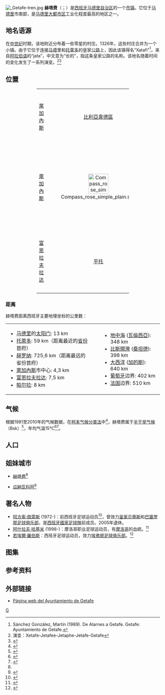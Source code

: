 {{noteTA
|1=zh-hans:若埃爾·罗伯斯; zh-hk:祖爾·盧保斯; zh-tw:若埃爾·羅伯斯;
}}
{{Infobox Settlement
| name                    = 赫塔费
| settlement_type         = [[西班牙城市列表|都市]]
| official_name           = Getafe
| image_skyline           = Cerro-angeles.JPG
| image_alt               =
| image_caption           =
| image_flag              = Bandera de Getafe.svg
| image_shield            = Escudo de Getafe.svg
| image_map               = Getafe (Madrid) mapa.svg
| pushpin_map             = Spain
| pushpin_label_position  =
| pushpin_map_caption     = 在西班牙的位置
| subdivision_type        = 國家
| subdivision_name        = {{flag|Spain}}
| subdivision_type1       = [[西班牙自治區|自治區]]
| subdivision_name1       = [[馬德里自治區|馬德里]]
| subdivision_type2       = [[西班牙省份|省]]
| subdivision_name2       = [[馬德里省|馬德里]]
| coordinates             = {{coord|40|18|17|N|3|43|52|W|region:ES_type:city|display=inline,title}}
| elevation_m             = 622
| elevation_min_m         = 540 <!-- ([[río_Manzanares|río Manzanares]]) -->
| elevation_max_m         = 704 <!-- ([[cerro_Buenavista|cerro Buenavista]])) -->
| elevation_footnotes     = <ref>{{Cite web |url=http://centrodedescargas.cnig.es/CentroDescargas/equipamiento.do?method=descargarEquipamiento&codEquip=8 |title=Instituto Geográfico Nacional, NOMENCLÁTOR GEOGRÁFICO DE MUNICIPIOS Y ENTIDADES DE POBLACIÓN |accessdate=2018-11-01 |archive-date=2017-05-07 |archive-url=https://web.archive.org/web/20170507160717/http://centrodedescargas.cnig.es/CentroDescargas/equipamiento.do?method=descargarEquipamiento&codEquip=8 |dead-url=no }}</ref>
| area_footnotes          = <ref>{{Cite web |url=https://web.archive.org/web/20130921053340/http://www.ine.es/jaxi/menu.do?type=pcaxis&file=pcaxis&path=%2Ft43%2Fa011%2Fa1998%2Fdensidad%2F%2Fa2012 |title=Instituto Nacional de Estadística |accessdate=2018-11-01}}</ref>
| area_total_km2          = 78.38
| established_title       = 創立
| established_date        = 約1326年
| population_footnotes    = <!-- for references: use <ref> tags -->
| population_total        = 178288
| population_as_of        = 2017年
| population_note         = 
| population_density_km2  = auto
| blank_name_sec1         =
| blank_info_sec1         =
| timezone                = [[Central_European_Time|CET]]
| utc_offset              = +1
| timezone_DST            = [[Central_European_Summer_Time|CEST]]
| utc_offset_DST          = +2
| postal_code_type        = [[西班牙郵遞區號|郵遞區號]]
| postal_code             = 28901-28909
| leader_title            = [[市長|市長]]
| leader_name             = Pedro Castro Vázquez (1983)
| leader_party            = [[Spanish_Socialist_Workers'_Party|PSOE]]
| website                 = {{official|http://www.getafe.es/}}
| footnotes               =
}}
[[File:_Getafe-tren.jpg|thumb]]
'''赫塔费'''（{{lang-es|'''Getafe'''}}；{{IPA-es|xeˈtafe}}）是[[西班牙|西班牙]][[马德里自治区|马德里自治区]]的一个[[市镇_(西班牙)|市镇]]。它位于[[马德里|马德里]]市南部，是[[马德里大都市区|马德里大都市区]]工业化程度最高的地区之一。

==地名语源==
在[[中世纪|中世纪]]时期，该地附近分布着一些零星的村庄。1326年，这些村庄合并为一个小镇。由于它位于连接[[马德里|马德里]]和[[托萊多_(西班牙)|托萊多]]的皇家[[公路|公路]]上，因此该镇得名“Xatafi”<ref>Sánchez González, Martín (1989). De Alarnes a Getafe. Getafe: Ayuntamiento de Getafe.{{es}}</ref>，来自[[阿拉伯语|阿拉伯语]]的“jata”，中文意为“长的”，指这条皇家公路的名称。该地名随着时间的变化发生了一系列演变。<ref>演变：Xetafe-Jetafee-Jetaphe-Jetafe-Getafe</ref><ref>{{Cite book |title=The Concise Dictionary of World Place-Names |url=https://books.google.hk/books?isbn=0192562436 |author=John Everett-Heath |year=2018|isbn=0192562436}}</ref>

==位置==
<center>
{| class="wikitable" width ="60%" border = 2 align="center"
|-----
| width ="35%" align="center" | [[萊加內斯|萊加內斯]]
| width ="30%" align="center" | [[比利亞韋德區|比利亞韋德區]]
| width ="35%" align="center" | [[瓦拉卡斯橋區|瓦拉卡斯橋區]]
|-----
| width ="10%" align="center" |  [[萊加內斯|萊加內斯]]
| width ="35%" align="center" | [[File:Compass_rose_simple_plain.svg|65px]]
| width ="30%" align="center" | [[里瓦斯-巴西亚马德里德|里瓦斯-巴西亚马德里德]]
|-----
| width ="35%" align="center" |  [[富恩拉夫拉达|富恩拉夫拉达]]
| width ="30%" align="center" | [[平托_(马德里)|平托]]
| width ="35%" align="center" | [[圣马丁-德拉韦加|圣马丁-德拉韦加]]
|}</center>

===距离===
赫塔费距离西班牙主要地理坐标的公里数：
<center>
{|
|- style="vertical-align: top;"
|
*[[马德里|马德里]]的[[太阳门|太阳门]]: 13 km
*[[托萊多_(西班牙)|托萊多]]: 59 km（距离最近的[[西班牙省份|省份]]首府）
*[[赫罗纳|赫罗纳]]: 725,6 km（距离最远的省份首府）
*[[萊加內斯|萊加內斯]]市中心: 4,3 km
*[[富恩拉夫拉达|富恩拉夫拉达]]: 7,5 km
*[[帕尔拉|帕尔拉]]: 8 km
|   
|
*[[地中海|地中海]] ([[瓦倫西亞|瓦倫西亞]]): 348 km
*[[比斯開灣|比斯開灣]] ([[桑坦德_(西班牙)|桑坦德]]): 398 km
*[[大西洋|大西洋]] ([[加的斯|加的斯]]): 640 km
*[[葡萄牙|葡萄牙]]边界: 402 km
*[[法国|法国]]边界: 510 km
|}</center>

==气候==
根据1981至2010年的气候数据，在[[柯本气候分类法|柯本气候分类法]]中<ref>{{cite web |url=http://snow.cals.uidaho.edu/Clim_Map/koppen_criteria.htm |last=Critchfield |first=H.J. |year=1983 |work=General Climatology |publisher=Prentice Hall |edition=4 |title=Criteria for classification of major climatic types in modified Köppen system |editor=University of Idaho |language=en |archiveurl=https://web.archive.org/web/20090930221104/http://snow.cals.uidaho.edu/Clim_Map/koppen_criteria.htm |archivedate=2009-09-30 |access-date=2018-11-01 |dead-url=yes }}</ref>，赫塔费属于[[半干旱气候|半干旱气候]]（Bsk）<ref name="AC-Iberico">{{cite book |url=http://www.aemet.es/documentos/es/conocermas/publicaciones/Atlas-climatologico/Atlas.pdf |author=VV.AA. |pages=p. 79 |editor=[[Agencia_Estatal_de_Meteorología|Agencia Estatal de Meteorología]] |title=Atlas climático ibérico |year=2011 |isbn=978-84-7837-079-5 |access-date=2018-11-01 |archive-date=2016-03-03 |archive-url=https://web.archive.org/web/20160303181337/http://www.aemet.es/documentos/es/conocermas/publicaciones/Atlas-climatologico/Atlas.pdf |dead-url=no }}</ref>，年均气温15°C<ref name="grce">{{cite web |title=Guía resumida del clima en España (1981-2010) - Getafe |url=http://www.aemet.es/es/conocermas/publicaciones/detalles/guia_resumida_2010 |editor=Agencia Estatal de Meteorología (AEMET) |accessdate=2012-12-08 |archive-url=https://web.archive.org/web/20130526104145/http://www.aemet.es/es/conocermas/publicaciones/detalles/guia_resumida_2010 |archive-date=2013-05-26 |dead-url=yes }}</ref><ref name="valnorget">{{cite web |title=Datos de la Agencia Estatal de Meteorología: Valores climatológicos normales en la estación meteorológica de la Base Aérea de Getafe |url=http://www.aemet.es/es/serviciosclimaticos/datosclimatologicos/valoresclimatologicos?l=3200&k=mad |access-date=2018-11-01 |archive-date=2020-10-27 |archive-url=https://web.archive.org/web/20201027040717/http://www.aemet.es/es/serviciosclimaticos/datosclimatologicos/valoresclimatologicos?l=3200&k=mad |dead-url=no }}</ref>。

<div style="width:82%;">
{{Weather box|location= 赫塔费1981-2010年 <small>(高度: 620 m<ref>观测点坐标：[http://maps.google.es/?q=Est%3AGetafe%4040.2994444444%2C-3.7222222222&t=p&ll=40.2994444444%2C-3.7222222222&spn=0.182837%2C0.291824&z=11&output=embed satellite view]</ref>)</small>
|metric first= Y
|single line= Y
|Jan record high C = 20.8
|Feb record high C = 23.0
|Mar record high C = 29.0
|Apr record high C = 30.7
|May record high C = 36.2
|Jun record high C = 40.6
|Jul record high C = 41.6
|Aug record high C = 40.6
|Sep record high C = 40.0
|Oct record high C = 32.0
|Nov record high C = 25.2
|Dec record high C = 21.8
|year record high C = 41.6
|Jan high C= 10.5
|Feb high C= 12.7
|Mar high C= 16.8
|Apr high C= 18.6
|May high C= 23.0
|Jun high C= 29.3
|Jul high C= 33.2
|Aug high C= 32.5
|Sep high C= 27.5
|Oct high C= 20.6
|Nov high C= 14.5
|Dec high C= 10.7
|year high C= 20.8
|Jan mean C= 5.9
|Feb mean C= 7.5
|Mar mean C= 10.8
|Apr mean C= 12.7
|May mean C= 16.8
|Jun mean C= 22.4
|Jul mean C= 25.9
|Aug mean C= 25.4
|Sep mean C= 21.1
|Oct mean C= 15.3
|Nov mean C= 9.8
|Dec mean C= 6.5
|year mean C= 15.0
|Jan low C= 1.2
|Feb low C= 2.4
|Mar low C= 4.9
|Apr low C= 6.9
|May low C= 10.5
|Jun low C= 15.6
|Jul low C= 18.5
|Aug low C= 18.2
|Sep low C= 14.6
|Oct low C= 9.9
|Nov low C= 5.0
|Dec low C= 2.4
|year low C= 9.2
|Jan record low C = -9.0
|Feb record low C = -12.0
|Mar record low C = -6.2
|Apr record low C = -2.6
|May record low C = -1.0
|Jun record low C = 4.2
|Jul record low C = 8.2
|Aug record low C = 7.2
|Sep record low C = 3.6
|Oct record low C = -2.0
|Nov record low C = -5.4
|Dec record low C = -10.0
|year record low C = -12.0
|Jan precipitation mm= 30
|Feb precipitation mm= 32
|Mar precipitation mm= 24
|Apr precipitation mm= 38
|May precipitation mm= 39
|Jun precipitation mm= 19
|Jul precipitation mm= 9
|Aug precipitation mm= 9
|Sep precipitation mm= 22
|Oct precipitation mm= 50
|Nov precipitation mm= 48
|Dec precipitation mm= 45
|year precipitation mm= 365
|Jan precipitation days= 6
|Feb precipitation days= 5
|Mar precipitation days= 4
|Apr precipitation days= 7
|May precipitation days= 6
|Jun precipitation days= 3
|Jul precipitation days= 1
|Aug precipitation days= 2
|Sep precipitation days= 3
|Oct precipitation days= 7
|Nov precipitation days= 6
|Dec precipitation days= 7
|year precipitation days= 56
|unit precipitation days= 1 mm
|Jan sun= 150
|Feb sun= 172
|Mar sun= 222
|Apr sun= 237
|May sun= 279
|Jun sun= 326
|Jul sun= 368
|Aug sun= 339
|Sep sun= 256
|Oct sun= 202
|Nov sun= 152
|Dec sun= 124
|year sun= 2850
|source 1= [[Agencia_Estatal_de_Meteorología|Agencia Estatal de Meteorología]]<ref>{{cite web
 |url         = http://www.aemet.es/es/conocermas/publicaciones/detalles/guia_resumida_2010
 |title       = Guía resumida del clima en España (1981-2010)
 |publisher   = AEMet
 |deadurl     = yes
 |archiveurl  = https://web.archive.org/web/20130526104145/http://www.aemet.es/es/conocermas/publicaciones/detalles/guia_resumida_2010
 |archivedate = 2013-05-26
 |access-date = 2018-11-01
}}</ref>
|date=November 2014}}
</div>

==人口==
<center>
{{Vertical bar chart|type=demography|width=700|color_17=blue|name=赫塔费历史人口|1842|3494 |1877|3498 |1887|3603 |1897|4477 |1900|4337 |1910|4667 |1920|5255 |1930|8154 |1940|7373 |1950|10670 |1960|19224 |1970|69396 |1981|126558 |1991|138704 |2001|151479 |2011|168642 |2017|178288 |note=<small>来源：INE<ref>{{cite web|accessdate=2015-09-16|url=http://www.ine.es/inebmenu/mnu_cifraspob.htm|title=Cifras de población y Censos demográficos|author=Instituto Nacional de Estadística|archive-date=2015-05-26|archive-url=https://web.archive.org/web/20150526045125/http://www.ine.es/inebmenu/mnu_cifraspob.htm|dead-url=no}}</ref><ref>{{cite web |accessdate=2015-09-16 |url=http://www.ine.es/nomen2/index.do |title=Nomenclátor: Población del Padrón Continuo por Unidad Poblacional |author=Instituto Nacional de Estadística |archive-date=2015-02-10 |archive-url=https://web.archive.org/web/20150210111126/http://www.ine.es/nomen2/index.do |dead-url=no }}</ref></small>}}</center>

== 姐妹城市 ==
*{{flag|Philippines}} [[赫塔费_(菲律賓)|赫塔费]]<ref name=yu/>
*{{flag|Cuba}} [[瓜納瓦科阿|瓜納瓦科阿]]<ref name=yu>{{cite web |url=http://www.getafe.es/CIUDAD/getafe.page |title=Getafe |accessdate=2009-02-07 |publisher=Ayuntamiento de Getafe |language=es |deadurl=yes |archiveurl=https://web.archive.org/web/20090303230851/http://www.getafe.es/CIUDAD/getafe.page |archivedate=2009-03-03 }}</ref>

==著名人物==
*[[阿方索·佩雷斯|阿方索·佩雷斯]] (1972-)：前西班牙足球运动员<ref>{{Cite web |url=http://archivo.marca.com/edicion/marca/futbol/mas_futbol/es/desarrollo/1087873.html |title=El Madrid mantiene el liderato sufriendo |publisher=Marca |access-date=2018-11-01 |archive-date=2011-10-06 |archive-url=https://web.archive.org/web/20111006055332/http://archivo.marca.com/edicion/marca/futbol/mas_futbol/es/desarrollo/1087873.html |dead-url=no }}</ref>，曾效力[[皇家贝蒂斯足球俱乐部|皇家贝蒂斯]]和[[巴塞罗那足球俱乐部|巴塞罗那足球俱乐部]]，是[[西班牙國家足球隊|西班牙國家足球隊]]前成员。2005年退休。
*[[阿什拉夫·哈基米|阿什拉夫·哈基米]] (1998-)：摩洛哥职业足球运动员，有[[摩洛哥|摩洛哥]]的血統。<ref>{{cite news|url=http://www.marca.com/en/football/real-madrid/2017/01/24/588788a1e5fdea8b348b4641.html|title=Achraf Hakimi is the future Dani Carvajal|newspaper=[[馬卡報|Marca]]|date=2017-01-24|accessdate=2017-09-06|archive-url=https://web.archive.org/web/20170906230240/http://www.marca.com/en/football/real-madrid/2017/01/24/588788a1e5fdea8b348b4641.html|archive-date=2017-09-06|dead-url=no}}</ref>
*[[若埃爾·羅伯斯|若埃爾·羅伯斯]]：西班牙足球运动员，效力[[埃弗顿足球俱乐部|埃弗顿足球俱乐部]]。<ref>{{cite news|url=http://www.evertonfc.com/news/archive/2013/07/09/blues-sign-joel-robles|title=Blues sign Joel Robles|publisher=Everton F.C|accessdate=2013-07-09|archive-url=https://web.archive.org/web/20150402165853/http://www.evertonfc.com/news/archive/2013/07/09/blues-sign-joel-robles|archive-date=2015-04-02|dead-url=yes}}</ref>

==图集==
{{wide image|Getafe-panoramica1.jpg|800px|align-cap=center|全景图}}
{{wide image|Sector 3-panoramica1.JPG|700px|align-cap=center|全景图}}

== 参考资料 ==
{{reflist|2}}

==外部链接==
{{commons}}
* {{es}}[http://www.getafe.es/ Página web del Ayuntamiento de Getafe] {{Wayback|url=http://www.getafe.es/ |date=20210226012651 }}
{{马德里大都市区}}
{{Authority control}}
[[Category:马德里自治区市镇|G]]